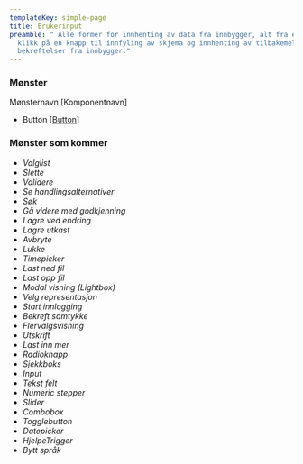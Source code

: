 ```yaml
---
templateKey: simple-page
title: Brukerinput
preamble: " Alle former for innhenting av data fra innbygger, alt fra et enkelt
  klikk på en knapp til innfyling av skjema og innhenting av tilbakemeldinger og
  bekreftelser fra innbygger."
---
```

### Mønster

Mønsternavn [Komponentnavn]

*  Button [[Button](https://helsenorge.design/library/components/button)]

### Mønster som kommer

* *Valglist*
* *Slette*
* *Validere*
* *Se handlingsalternativer*
* *Søk*
* *Gå videre med godkjenning*
* *Lagre ved endring*
* *Lagre utkast*
* *Avbryte*
* *Lukke*
* *Timepicker*
* *Last ned fil*
* *Last opp fil*
* *Modal visning (Lightbox)*
* *Velg representasjon*
* *Start innlogging*
* *Bekreft samtykke*
* *Flervalgsvisning*
* *Utskrift*
* *Last inn mer*
* *Radioknapp*
* *Sjekkboks*
* *Input*
* *Tekst felt*
* *Numeric stepper*
* *Slider*
* *Combobox*
* *Togglebutton*
* *Datepicker*
* *HjelpeTrigger*
* *Bytt språk*
